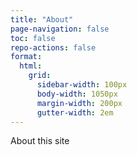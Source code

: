 ```yaml
---
title: "About"
page-navigation: false
toc: false
repo-actions: false
format:
  html:
    grid:
      sidebar-width: 100px
      body-width: 1050px
      margin-width: 200px
      gutter-width: 2em
---
```


About this site

